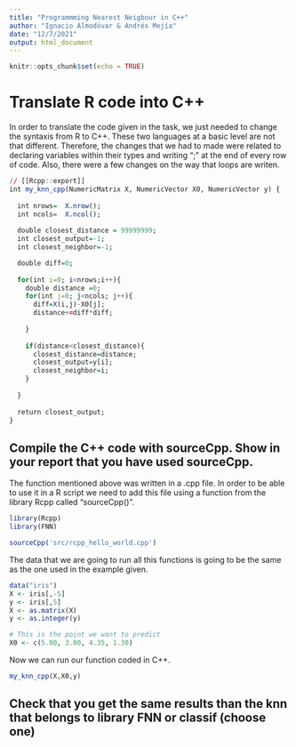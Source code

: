 ```yaml
---
title: "Programmming Nearest Neigbour in C++"
author: "Ignacio Almodóvar & Andrés Mejía"
date: "12/7/2021"
output: html_document
---
```


```r
knitr::opts_chunk$set(echo = TRUE)
```

# Translate R code into C++

In order to translate the code given in the task, we just needed to change the syntaxis from R to C++. These two languages at a basic level are not that different. Therefore, the changes that we had to made were related to declaring variables within their types and writing ";" at the end of every row of code. Also, there were a few changes on the way that loops are writen.

```r
// [[Rcpp::export]]
int my_knn_cpp(NumericMatrix X, NumericVector X0, NumericVector y) {
  
  int nrows=  X.nrow();
  int ncols=  X.ncol();
  
  double closest_distance = 99999999;
  int closest_output=-1;
  int closest_neighbor=-1;

  double diff=0;
  
  for(int i=0; i<nrows;i++){
    double distance =0;
    for(int j=0; j<ncols; j++){
      diff=X(i,j)-X0[j];
      distance+=diff*diff;
      
    }
    
    if(distance<closest_distance){
      closest_distance=distance;
      closest_output=y[i];
      closest_neighbor=i;
    }
    
  }
  
  return closest_output;
}
```

## Compile the C++ code with sourceCpp. Show in your report that you have used sourceCpp.

The function mentioned above was written in a .cpp file. In order to be able to use it in a R script we need to add this file using a function from the library Rcpp called "sourceCpp()".

```r
library(Rcpp)
library(FNN)

sourceCpp('src/rcpp_hello_world.cpp')
```

The data that we are going to run all this functions is going to be the same as the one used in the example given. 

```r
data("iris")
X <- iris[,-5]
y <- iris[,5]
X <- as.matrix(X)
y <- as.integer(y)

# This is the point we want to predict
X0 <- c(5.80, 3.00, 4.35, 1.30)
```

Now we can run our function coded in C++.

```r
my_knn_cpp(X,X0,y)
```

## Check that you get the same results than the knn that belongs to library FNN or classif (choose one)


